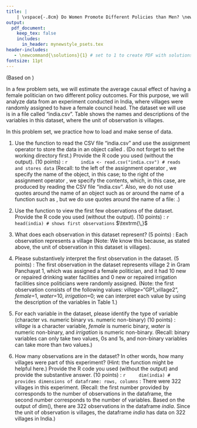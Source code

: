 ```yaml
---
title: |
    | \vspace{-.8cm} Do Women Promote Different Policies than Men? \newline Part I: Loading and Making Sense of Data \if1\solutions (with Solutions) \fi
output:
  pdf_document:
    keep_tex: false
    includes:
      in_header: mynewstyle_psets.tex 
header-includes: 
   - \newcommand{\solutions}{1} # set to 1 to create PDF with solutions; leave blank to create PDF without solutions
fontsize: 11pt
---
```

\vspace{-.5cm}(Based on \href{https://economics.mit.edu/files/792}{Raghabendra Chattopadhyay and Esther Duflo. 2004. ``Women as Policy Makers: Evidence from a Randomized Policy Experiment in India." \textit{Econometrica}, 72 (5): 1409–43.})

In a few problem sets, we will estimate the average causal effect of having a female politician on two different policy outcomes. For this purpose, we will analyze data from an experiment conducted in India, where villages were randomly assigned to have a female council head. The dataset we will use is in a file called "india.csv". Table \ref{india} shows the names and descriptions of the variables in this dataset, where the unit of observation is villages.

\begin{table}[h!!!]
\begin{center}
\begin{tabular}{ll}											
\midrule
variable & description\\
\midrule \addlinespace[1.5pt]
\textit{village} & village identifier ("Gram Panchayat number \_ village number") \\\addlinespace[1.5pt]
\textit{female} & whether village was assigned a female politician: 1{=}yes, 0{=}no \\\addlinespace[1.5pt]
\textit{water} & number of new (or repaired) drinking water facilities in the village\\ & since random assignment \\\addlinespace[1.5pt]
\textit{irrigation} & number of new (or repaired) irrigation facilities in the village\\ & since random assignment \\\addlinespace[1.5pt]
\midrule
\end{tabular}
\caption{Variables in "india.csv"}\label{india}
\end{center}
\end{table}
\vspace{.3cm}

In this problem set, we practice how to load and make sense of data.
\vspace{.5cm}
  
1. Use the function \fu{read.csv()} to read the CSV file "india.csv" and use the assignment operator \fu{<-} to store the data in an object called \textit{india}. (Do not forget to set the working directory first.) Provide the R code you used (without the output). (10 points) 
\if1\solutions
\newline\newline\underline{R code}:
    ```r
    india <- read.csv("india.csv") # reads and stores data
    ```
(Recall: to the left of the assignment operator \fu{<-}, we specify the name of the object, \fu{india} in this case; to the right of the assignment operator \fu{<-}, we specify the contents, which, in this case, are produced by reading the CSV file "india.csv". Also, we do not use quotes around the name of an object such as \fu{india} or around the name of a function such as \fu{read.csv()}, but we do use quotes around the name of a file: \fu{"india.csv"}.)\newline\fi
    
2. Use the function \fu{head()} to view the first few observations of the dataset. Provide the R code you used (without the output). (10 points) 
\if1\solutions
\newpage\underline{R code}:
    ```r
    head(india) # shows first observations
    ```
$\textrm{\,}$\vspace{-.5cm}
\fi

3. What does each observation in this dataset represent? (5 points)
\if1\solutions 
\newline\newline\underline{Answer}: Each observation represents a village (Note: We know this because, as stated above, the unit of observation in this dataset is villages). 
\newline
\fi

4. Please substantively interpret the first observation in the dataset. (5 points)
\if1\solutions 
\newline\newline\underline{Answer}: The first observation in the dataset represents village 2 in Gram Panchayat 1, which was assigned a female politician, and it had 10 new or repaired drinking water facilities and 0 new or repaired irrigation facilities since politicians were randomly assigned. (Note: the first observation consists of the following values: *village*="GP1\_village2", *female*=1, *water*=10, *irrigation*=0; we can interpret each value by using the description of the variables in Table 1.)
\newline
\fi

5. For each variable in the dataset, please identify the type of variable (character vs. numeric binary vs. numeric non-binary) (10 points)
\if1\solutions 
\newline\newline\underline{Answer}: *village* is a character variable, *female* is numeric binary, *water* is numeric non-binary, and *irrigation* is numeric non-binary. (Recall: binary variables can only take two values, 0s and 1s, and non-binary variables can take more than two values.)
\newline
\fi

6. How many observations are in the dataset? In other words, how many villages were part of this experiment? (Hint: the function \fu{dim()} might be helpful here.) Provide the R code you used (without the output) and provide the substantive answer. (10 points)
\if1\solutions
\newline\newline\underline{R code}:
    ```r
    dim(india) # provides dimensions of dataframe: rows, columns
    ```
\underline{Answer}: There were 322 villages in this experiment. (Recall: the first number provided by \fu{dim()} corresponds to the number of observations in the dataframe, the second number corresponds to the number of variables. Based on the output of dim(), there are 322 observations in the dataframe *india*. Since the unit of observation is villages, the dataframe *india* has data on 322 villages in India.)
\fi


